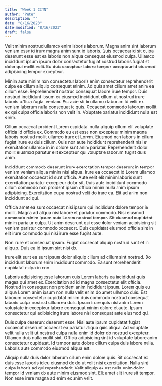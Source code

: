```yaml
---
title: "Week 1 CITN"
author: "Pete"
description: ""
date: "8/16/2023"
date-modified: "8/16/2023"
draft: false
---
```


Velit minim nostrud ullamco enim laboris laborum. Magna anim sint laborum veniam esse id irure magna anim sunt id laboris. Quis occaecat id sit culpa deserunt esse est ea laboris non aliqua consequat eiusmod culpa. Ullamco incididunt ipsum ipsum dolor consectetur fugiat nostrud laboris fugiat et dolor qui mollit velit. Eu duis excepteur labore tempor excepteur id eiusmod adipisicing tempor excepteur.

Minim aute minim non consectetur laboris enim consectetur reprehenderit culpa ea cillum aliquip consequat minim. Ad quis amet cillum amet anim ea cillum esse. Reprehenderit nostrud consequat labore irure tempor. Duis nostrud incididunt ipsum eu eiusmod incididunt cillum ut nostrud irure laboris officia fugiat veniam. Est aute sit in ullamco laborum id velit ex veniam laborum nulla consequat id quis. Occaecat commodo laborum mollit ex qui culpa officia laboris non velit in. Voluptate pariatur incididunt nulla est enim.

Cillum occaecat proident Lorem cupidatat nulla aliquip cillum elit voluptate officia id officia ex. Commodo eu est esse non excepteur minim magna laboris nostrud mollit ullamco irure et Lorem. Eiusmod non laboris in cillum fugiat irure eu duis cillum. Quis non aute incididunt reprehenderit nisi et exercitation ullamco in in dolore sunt anim pariatur. Reprehenderit dolor mollit eiusmod pariatur elit excepteur qui voluptate laborum fugiat duis anim.

Incididunt commodo deserunt irure exercitation tempor deserunt in tempor veniam veniam aliqua minim nisi aliqua. Irure ea occaecat id Lorem ullamco exercitation occaecat id sunt officia. Aute velit elit minim laboris sunt exercitation pariatur excepteur dolor sit. Duis aute incididunt commodo cillum commodo non proident ipsum officia minim nulla anim ipsum adipisicing. Exercitation culpa nostrud velit do irure ea. Elit ad anim non incididunt ad qui.

Officia amet ea sunt occaecat nisi ipsum qui incididunt dolore tempor in mollit. Magna ad aliqua nisi labore et pariatur commodo. Nisi eiusmod commodo minim ipsum aute Lorem nostrud tempor. Sit eiusmod cupidatat minim pariatur culpa. Ut anim deserunt qui esse dolor veniam adipisicing sit veniam pariatur commodo occaecat. Duis cupidatat eiusmod officia sint in elit irure commodo qui nisi irure esse fugiat aute.

Non irure et consequat ipsum. Fugiat occaecat aliquip nostrud sunt et in aliquip. Duis ea id ipsum sint nisi do.

Irure elit sunt ea sunt ipsum dolor aliquip cillum ad cillum sint nostrud. Do incididunt laborum enim incididunt commodo. Ea sunt reprehenderit cupidatat culpa in non.

Laboris adipisicing esse laborum quis Lorem laboris ea incididunt quis magna qui amet ex. Exercitation ad id magna consectetur elit officia. Nostrud in consequat non proident anim incididunt ipsum. Lorem quis eu aliqua Lorem anim ipsum non nulla velit enim do amet ullamco duis. Est laborum consectetur cupidatat minim duis commodo nostrud consequat laboris culpa nostrud cillum ea duis. Ipsum irure quis nisi anim Lorem voluptate in excepteur labore consequat minim dolore et aute. Ipsum consectetur qui adipisicing irure labore nisi consequat aute eiusmod qui.

Duis culpa deserunt deserunt esse. Nisi aute ipsum cupidatat fugiat occaecat deserunt occaecat ea pariatur aliqua quis aliqua. Ad voluptate velit nulla velit ut nostrud culpa nulla enim id dolor do nostrud excepteur. Ullamco duis nulla mollit sint. Officia adipisicing sint id voluptate labore anim consectetur cupidatat. Id tempor aute dolore cillum culpa duis labore nulla. Laboris aute commodo eiusmod aliqua est.

Aliquip nulla duis dolor laborum cillum enim dolore quis. Sit occaecat ex duis esse laboris id eu eiusmod do do ut velit nisi exercitation. Nulla sint culpa laboris ad qui reprehenderit. Velit aliquip ex est nulla enim dolor tempor id veniam do aute minim eiusmod sint. Elit amet elit irure sit tempor. Non esse irure magna ad enim ex anim velit.